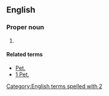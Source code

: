 ==English==

===Proper noun===
{{en-proper noun}}

# {{abbreviation of|2 Peter|lang=en}}

====Related terms====
* [[Pet.]]
* [[1 Pet.]]

[[Category:English terms spelled with 2]]